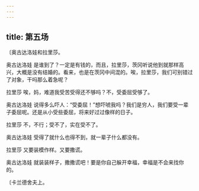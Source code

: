 ```yaml
---
---
---
```

title: 第五场
---




〔奥古达洛娃和拉里莎。





奥古达洛娃 是谁到了？一定是有钱的，而且，拉里莎，茨冈听说他到就那样高兴，大概是没有结婚的。看来，也是在茨冈中间混的。唉，拉里莎，我们可别错过了对象，干吗那么着急呢？

拉里莎 唉，妈，难道我受苦受得还不够吗？不，受委屈受够了。

奥古达洛娃 说得多么吓人：“受委屈！”想吓唬我吗？我们是穷人，我们要受一辈子委屈呢。还是从小受些委屈，将来好过过像样的日子。

拉里莎 不，不行；受不了，实在受不了。

奥古达洛娃 受得了就什么也得不到，就一辈子什么都没有。

拉里莎 又要装模作样。又要撒谎。

奥古达洛娃 就装装样子，撒撒谎吧！要是你自己躲开幸福，幸福是不会来找你的。

〔卡兰德舍夫上。